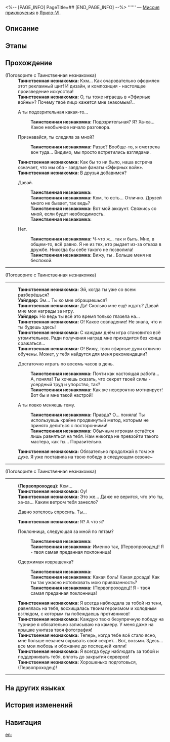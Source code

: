 <%-- [PAGE_INFO]
PageTitle=##
[END_PAGE_INFO] --%>
{{Дополнить|Диалоги.}}
{{Миссия Инфобокс
|id              = 4140107
|Название        = 
|Изображение     = Миссия .png
|Тип             = Миссия приключения
|Событие         = 
|Глава           = 
|Условия         = Завершена [[Миссия приключения]] «[[Победа! Межзвёздный праздник!]]»
|Персонажи       = Первопроходец; Таинственная незнакомка; Уайлдер
|СтартЛокация    = [[Ярило-VI]] — [[Старый испытательный полигон]]
|Мир             = Ярило-VI
|Предыдущая      = Победа! Межзвёздный праздник!
|Следующая       = 
|Награды         = Утраченные золотые частицы*1; Щиты*20; Кредиты*3 000
}}
'''''' — [[Миссия приключения]] в [[Ярило-VI]].

==Описание==
{{Описание|<!--официальное описание из Перекрёстка судеб-->}}

==Этапы==


==Прохождение==
{{Дополнить}}

;(Поговорите с Таинственная незнакомка)
:'''Таинственная незнакомка:''' Кхм... Как очаровательно оформлен этот рекламный щит! И дизайн, и композиция - настоящее произведение искусства!
:'''Таинственная незнакомка:''' О, ты тоже играешь в «Эфирные войны»? Почему твоё лицо кажется мне знакомым?..
:{{Диалог|Стрелка}} А ты подозрительная какая-то...
::'''Таинственная незнакомка:''' Подозрительная? Я? Ха-ха... Какое необычное начало разговора.
:{{Диалог|Стрелка}} Признавайся, ты следила за мной?
::'''Таинственная незнакомка:''' Разве? Вообще-то, я смотрела вон туда... Видимо, мы просто встретились взглядами.
:'''Таинственная незнакомка:''' Как бы то ни было, наша встреча означает, что мы оба - заядлые фанаты «Эфирных войн».
:'''Таинственная незнакомка:''' В друзья добавимся?
:{{Диалог|Стрелка}} Давай.
::'''Таинственная незнакомка:''' {{Размер|36|П-правда?!}}
::'''Таинственная незнакомка:''' Кхм, то есть... Отлично. Друзей много не бывает, так ведь?
::'''Таинственная незнакомка:''' Вот мой аккаунт. Свяжись со мной, если будет необходимость.
::'''Таинственная незнакомка:''' {{Размер|36|Хе-хе-хе...}}
:{{Диалог|Стрелка}} Нет.
::'''Таинственная незнакомка:''' Ч-что ж... так и быть. Мне, в общем-то, всё равно. Я не из тех, кто рыдает из-за отказа в дружбе. Никогда бы себе такого не позволила!
::'''Таинственная незнакомка:''' Вижу, ты {{MC|м=непостоянен|ж=непостоянна}}. Больше меня не беспокой.
----

;(Поговорите с Таинственная незнакомка)
----
:'''Таинственная незнакомка:''' Эй, когда ты уже со всем разберёшься?
:'''Уайлдер:''' Эм... Ты ко мне обращаешься?
:'''Таинственная незнакомка:''' Да! Сколько мне ещё ждать? Давай мне мои награды за игру.
:'''Уайлдер:''' Но ведь ты всё это время только глазела на...
:'''Таинственная незнакомка:''' О! Какое совпадение! Не знала, что и ты будешь здесь!
:'''Таинственная незнакомка:''' С каждым днём игра становится всё утомительнее. Ради получения наград мне приходится без конца сражаться...
:'''Таинственная незнакомка:''' О! Вижу, твои эфирные духи отлично обучены. Может, у тебя найдутся для меня рекомендации?
:{{Диалог|Стрелка}} Достаточно играть по восемь часов в день.
::'''Таинственная незнакомка:''' Почти как настоящая работа... А, поняла! Ты хочешь сказать, что секрет твоей силы - усердный труд и упорство, так?
::'''Таинственная незнакомка:''' Как же невероятно мотивирует! Вот бы и мне такой настрой!
:{{Диалог|Стрелка}} А ты ловко меняешь тему.
::'''Таинственная незнакомка:''' Правда? О... поняла! Ты используешь крайне продвинутый метод, которым не принято делиться с посторонними!
::'''Таинственная незнакомка:''' Обычным игрокам остаётся лишь равняться на тебя. Нам никогда не превзойти такого мастера, как ты... Поразительно.
:'''Таинственная незнакомка:''' Обязательно продолжай в том же духе. Я уже поставила на твою победу в следующем сезоне~
----

;(Поговорите с Таинственная незнакомка)
----
:'''(Первопроходец):''' Кхм...
:'''Таинственная незнакомка:''' Оу!
:'''Таинственная незнакомка:''' Это же... Даже не верится, что это ты, ха-ха... Каким ветром тебя занесло?
:{{Диалог|Стрелка}} Давно хотелось спросить. Ты...
:'''Таинственная незнакомка:''' Я? А что я?
:{{Диалог|Стрелка}} Поклонница, следующая за мной по пятам?
::'''Таинственная незнакомка:''' {{Размер|36|О-о-о-о-о-о-ох!}}
::'''Таинственная незнакомка:''' Именно так, {{MC|м=великий|ж=великая}} (Первопроходец)! Я - твоя самая преданная поклонница!
:{{Диалог|Стрелка}} Одержимая извращенка?
::'''Таинственная незнакомка:''' {{Размер|36|А-а-а-а-а-а-а!}}
::'''Таинственная незнакомка:''' Какая боль! Какая досада! Как ты {{MC|м=мог|ж=могла}} так ужасно истолковать мою привязанность?
::'''Таинственная незнакомка:''' {{MC|м=Великий|ж=Великая}} (Первопроходец)! Я - твоя самая преданная поклонница!
:'''Таинственная незнакомка:''' Я всегда наблюдала за тобой из тени, равнялась на тебя, восхищалась твоим героизмом и холодным взглядом, с которым ты побеждаешь противников!
:'''Таинственная незнакомка:''' Каждую твою безупречную победу на турнире я обязательно записываю на камеру. У меня даже на крышке унитаза твоя фотография!
:'''Таинственная незнакомка:''' Теперь, когда тебе всё стало ясно, мне больше незачем скрывать свой секрет... Вот, возьми. Здесь... все мои любовь и обожание до последней капли!
:'''Таинственная незнакомка:''' Я всегда буду наблюдать за тобой и поддерживать тебя, вплоть до закрытия серверов!
:'''Таинственная незнакомка:''' Хорошенько подготовься, (Первопроходец)!
----
{{Диалог Конец}}

==На других языках==
{{На других языках
|en   = 
|zhs  = 
|zht  = 
|ja   = 
|ko   = 
|es   = 
|fr   = 
|ru   = 
|th   = 
|vi   = 
|de   = 
|id   = 
|pt   = 
}}

==История изменений==
{{История изменений|3.5}}

==Навигация==
{{Миссия приключения Навбокс|Глава }}

[[en:]]
